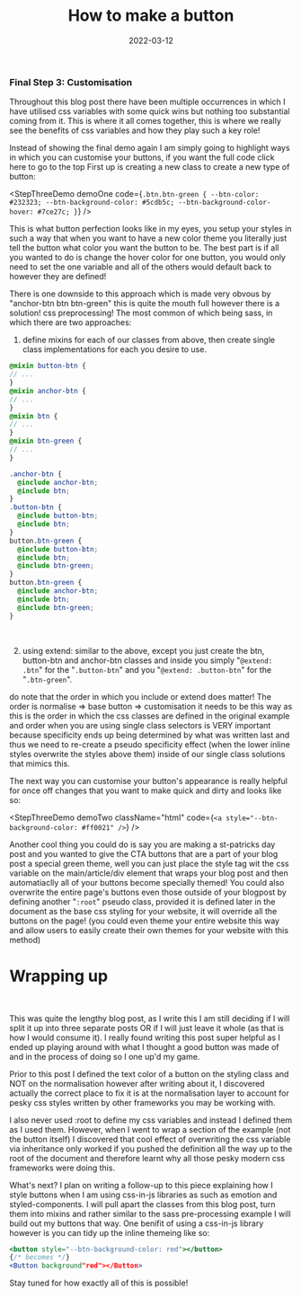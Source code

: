 ﻿---
title: How to make a button
date: 2022-03-12
excerpt: Writing a good button for your website doesn't need to be hard, this post will show you the way!
image: ./button.svg
tags: ["css", "design", "html", "--css-variables"]
---


### Final Step 3: Customisation

Throughout this blog post there have been multiple occurrences in which I have utilised css variables with some quick wins
but nothing too substantial coming from it. This is where it all comes together, this is where we really see the benefits of
css variables and how they play such a key role!

Instead of showing the final demo again I am simply going to highlight ways in which you can customise your buttons, if you
want the full code <Link to="/blog/2022/03/how-to-make-a-button/">click here to go to the top</Link> First up is creating a new class to
create a new type of button:

<StepThreeDemo
  demoOne
  code={`
.btn.btn-green {
  --btn-color: #232323;
  --btn-background-color: #5cdb5c;
  --btn-background-color-hover: #7ce27c;
}
  `}
/>
<br />

This is what button perfection looks like in my eyes, you setup your styles in such a way that when you want to have a new
color theme you literally just tell the button what color you want the button to be. The best part is if all you wanted to
do is change the hover color for one button, you would only need to set the one variable and all of the others would default
back to however they are defined!

There is one downside to this approach which is made very obvous by "anchor-btn btn btn-green" this is quite the mouth full
however there is a solution! css preprocessing! The most common of which being sass, in which there are two approaches:

1. define mixins for each of our classes from above, then create single class implementations for each you desire to use.

```scss
@mixin button-btn {
// ...
}
@mixin anchor-btn {
// ...
}
@mixin btn {
// ...
}
@mixin btn-green {
// ...
}

.anchor-btn {
  @include anchor-btn;
  @include btn;
}
.button-btn {
  @include button-btn;
  @include btn;
}
button.btn-green {
  @include button-btn;
  @include btn;
  @include btn-green;
}
button.btn-green {
  @include anchor-btn;
  @include btn;
  @include btn-green;
}
```
<br />

2. using extend: similar to the above, except you just create the btn, button-btn and anchor-btn classes and inside you
simply "`@extend: .btn`" for the "`.button-btn`" and you "`@extend: .button-btn`" for the "`.btn-green`".

do note that the order in which you include or extend does matter! The order is normalise => base button => customisation
it needs to be this way as this is the order in which the css classes are defined in the original example and order when
you are using single class selectors is VERY important because specificity ends up being determined by what was written last
and thus we need to re-create a pseudo specificity effect (when the lower inline styles overwrite the styles above them)
inside of our single class solutions that mimics this.

The next way you can customise your button's appearance is really helpful for once off changes that you want to make quick
and dirty and looks like so:

<StepThreeDemo
  demoTwo
  className="html"
  code={`
<a style="--btn-background-color: #ff0021" />
  `}
/>
<br />

Another cool thing you could do is say you are making a st-patricks day post and you wanted to give the CTA buttons
that are a part of your blog post a special green theme, well you can just place the style tag wit the css variable
on the main/article/div element that wraps your blog post and then automatiaclly all of your buttons become specially
themed! You could also overwrite the entire page's buttons even those outside of your blogpost by defining another "`:root`"
pseudo class, provided it is defined later in the document as the base css styling for your website, it will override all
the buttons on the page! (you could even theme your entire website this way and allow users to easily create their own
themes for your website with this method)

# Wrapping up
<br />

This was quite the lengthy blog post, as I write this I am still deciding if I will split it up into three separate posts
OR if I will just leave it whole (as that is how I would consume it). I really found writing this post super helpful as
I ended up playing around with what I thought a good button was made of and in the process of doing so I one up'd my game.

Prior to this post I defined the text color of a button on the styling class and NOT on the normalisation however after
writing about it, I discovered actually the correct place to fix it is at the normalisation layer to account for pesky css
styles written by other frameworks you may be working with.

I also never used :root to define my css variables and instead I defined them as I used them. However, when I went to
wrap a section of the example (not the button itself) I discovered that cool effect of overwriting the css variable via
inheritance only worked if you pushed the definition all the way up to the root of the document and therefore learnt why
all those pesky modern css frameworks were doing this.

What's next? I plan on writing a follow-up to this piece explaining how I style buttons when I am using css-in-js libraries
as such as emotion and styled-components. I will pull apart the classes from this blog post, turn them into mixins and rather
similar to the sass pre-processing example I will build out my buttons that way. One benifit of using a css-in-js library
however is you can tidy up the inline themeing like so:

```jsx
<button style="--btn-background-color: red"></button>
{/* becomes */}
<Button background"red"></Button>
```

Stay tuned for how exactly all of this is possible!